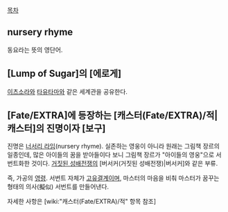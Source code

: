 [[목차]]
== nursery rhyme ==
동요라는 뜻의 영단어.

== [Lump of Sugar]의 [에로게] ==
[[이츠소라]]와 [[타유타마]]와 같은 세계관을 공유한다.

== [Fate/EXTRA]에 등장하는 [캐스터(Fate/EXTRA)/적|캐스터]의 진명이자 [보구] ==
진명은 [[너서리 라임]](nursery rhyme). 실존하는 영웅이 아니라 원래는 그림책 장르의 일종인데, 많은 아이들의 꿈을 받아들이다 보니 그림책 장르가 "아이들의 영웅"으로 서번트화한 것이다. [[거짓된 성배전쟁]]의 [버서커(거짓된 성배전쟁)|버서커]와 같은 부류.

즉, 가공의 [[영령]]. 서번트 자체가 [[고유결계]]이며, 마스터의 마음을 비춰 마스터가 꿈꾸는 형태의 의사(擬似) 서번트를 만들어낸다.

자세한 사항은 [wiki:"캐스터(Fate/EXTRA)/적" 항목 참조]

